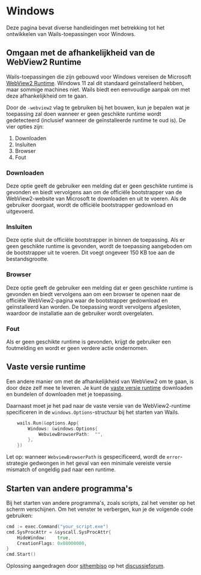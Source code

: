 # Windows

Deze pagina bevat diverse handleidingen met betrekking tot het ontwikkelen van Wails-toepassingen voor Windows.

## Omgaan met de afhankelijkheid van de WebView2 Runtime

Wails-toepassingen die zijn gebouwd voor Windows vereisen de Microsoft [WebView2 Runtime](https://developer.microsoft.com/en-us/microsoft-edge/webview2/).
Windows 11 zal dit standaard geïnstalleerd hebben, maar sommige machines niet. Wails biedt een eenvoudige aanpak om met deze afhankelijkheid om te gaan.

Door de `-webview2` vlag te gebruiken bij het bouwen, kun je bepalen wat je toepassing zal doen wanneer er geen geschikte runtime wordt gedetecteerd (inclusief wanneer de geïnstalleerde runtime te oud is).
De vier opties zijn:

1. Downloaden
2. Insluiten
3. Browser
4. Fout

### Downloaden

Deze optie geeft de gebruiker een melding dat er geen geschikte runtime is gevonden en biedt vervolgens aan om de officiële
bootstrapper van de WebView2-website van Microsoft te downloaden en uit te voeren. Als de gebruiker doorgaat, wordt de officiële bootstrapper gedownload en uitgevoerd.

### Insluiten

Deze optie sluit de officiële bootstrapper in binnen de toepassing. Als er geen geschikte runtime is gevonden, wordt de
toepassing aangeboden om de bootstrapper uit te voeren. Dit voegt ongeveer 150 KB toe aan de bestandsgrootte.

### Browser

Deze optie geeft de gebruiker een melding dat er geen geschikte runtime is gevonden en biedt vervolgens aan om een browser te openen naar de officiële
WebView2-pagina waar de bootstrapper gedownload en geïnstalleerd kan worden. De toepassing wordt vervolgens afgesloten, waardoor de installatie
aan de gebruiker wordt overgelaten.

### Fout

Als er geen geschikte runtime is gevonden, krijgt de gebruiker een foutmelding en wordt er geen verdere actie ondernomen.

## Vaste versie runtime

Een andere manier om met de afhankelijkheid van WebView2 om te gaan, is door deze zelf mee te leveren.
Je kunt de [vaste versie runtime](https://developer.microsoft.com/microsoft-edge/webview2/#download-section) downloaden en bundelen of downloaden met je toepassing.

Daarnaast moet je het pad naar de vaste versie van de WebView2-runtime specificeren in de `windows.Options`-structuur bij het starten van Wails.

```go
	wails.Run(&options.App{
		Windows: &windows.Options{
			WebviewBrowserPath:  "",
		},
	})
```

Let op: wanneer `WebviewBrowserPath` is gespecificeerd, wordt de `error`-strategie gedwongen in het geval van een minimale vereiste versie
mismatch of ongeldig pad naar een runtime.

## Starten van andere programma's

Bij het starten van andere programma's, zoals scripts, zal het venster op het scherm verschijnen. Om het venster te verbergen,
kun je de volgende code gebruiken:

```go
cmd := exec.Command("your_script.exe")
cmd.SysProcAttr = &syscall.SysProcAttr{
	HideWindow:    true,
	CreationFlags: 0x08000000,
}
cmd.Start()
```

Oplossing aangedragen door [sithembiso](https://github.com/sithembiso) op het
[discussieforum](https://github.com/wailsapp/wails/discussions/1734#discussioncomment-3386172).